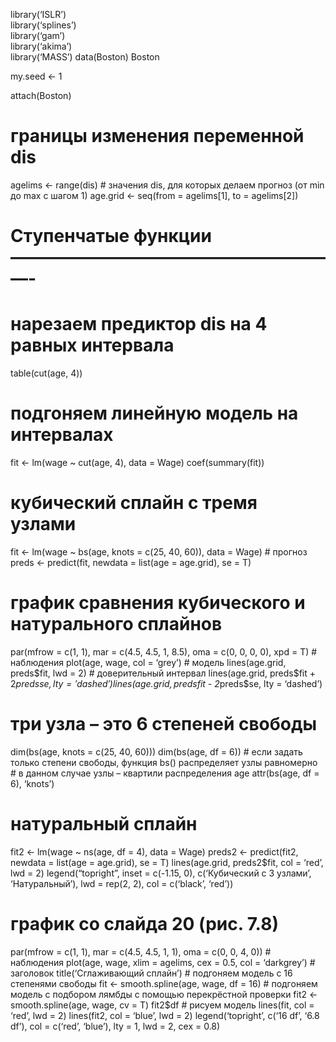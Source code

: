 library('ISLR')              
library('splines')           
library('gam')              
library('akima')             
library('MASS') 
data(Boston)
Boston

my.seed <- 1

attach(Boston)

# границы изменения переменной dis
agelims <- range(dis)
# значения dis, для которых делаем прогноз (от min до max с шагом 1)
age.grid <- seq(from = agelims[1], to = agelims[2])





# Ступенчатые функции ----------------------------------------------------------
# нарезаем предиктор dis на 4 равных интервала
table(cut(age, 4))

# подгоняем линейную модель на интервалах
fit <- lm(wage ~ cut(age, 4), data = Wage)
coef(summary(fit))

# кубический сплайн с тремя узлами
fit <- lm(wage ~ bs(age, knots = c(25, 40, 60)), data = Wage)
# прогноз
preds <- predict(fit, newdata = list(age = age.grid), se = T)

# график сравнения кубического и натурального сплайнов #########################
par(mfrow = c(1, 1), mar = c(4.5, 4.5, 1, 8.5), 
    oma = c(0, 0, 0, 0), xpd = T)
# наблюдения
plot(age, wage, col = 'grey')
# модель
lines(age.grid, preds$fit, lwd = 2)
# доверительный интервал
lines(age.grid, preds$fit + 2*preds$se, lty = 'dashed')
lines(age.grid, preds$fit - 2*preds$se, lty = 'dashed')

# три узла -- это 6 степеней свободы
dim(bs(age, knots = c(25, 40, 60)))
dim(bs(age, df = 6))
# если задать только степени свободы, функция bs() распределяет узлы равномерно
#  в данном случае узлы -- квартили распределения age
attr(bs(age, df = 6), 'knots')

# натуральный сплайн
fit2 <- lm(wage ~ ns(age, df = 4), data = Wage)
preds2 <- predict(fit2, newdata = list(age = age.grid), se = T)
lines(age.grid, preds2$fit, col = 'red', lwd = 2)
legend("topright", inset = c(-1.15, 0),
       c('Кубический \n с 3 узлами', 'Натуральный'),
       lwd = rep(2, 2), col = c('black', 'red'))

# график со слайда 20 (рис. 7.8) ###############################################

par(mfrow = c(1, 1), mar = c(4.5, 4.5, 1, 1), oma = c(0, 0, 4, 0))
# наблюдения
plot(age, wage, xlim = agelims, cex = 0.5, col = 'darkgrey')
# заголовок
title('Сглаживающий сплайн')
# подгоняем модель с 16 степенями свободы
fit <- smooth.spline(age, wage, df = 16)
# подгоняем модель с подбором лямбды с помощью перекрёстной проверки
fit2 <- smooth.spline(age, wage, cv = T)
fit2$df
# рисуем модель
lines(fit, col = 'red', lwd = 2)
lines(fit2, col = 'blue', lwd = 2)
legend('topright', 
       c('16 df', '6.8 df'),
       col = c('red', 'blue'), lty = 1, lwd = 2, cex = 0.8)


